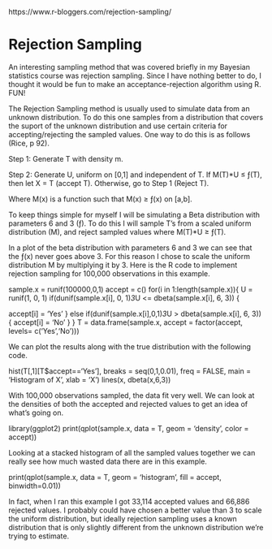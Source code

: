 https://www.r-bloggers.com/rejection-sampling/

Rejection Sampling
========================

An interesting sampling method that was covered briefly in my Bayesian statistics course was rejection sampling. Since I have nothing better to do, I thought it would be fun to make an acceptance-rejection algorithm using R. FUN!

The Rejection Sampling method is usually used to simulate data from an unknown distribution. To do this one samples from a distribution that covers the suport of the unknown distribution and use certain criteria for accepting/rejecting the sampled values. One way to do this is as follows (Rice, p 92).

Step 1: Generate T with density m.

Step 2: Generate U, uniform on [0,1] and independent of T. If M(T)*U ≤ ƒ(T), then let X = T (accept T). Otherwise, go to Step 1 (Reject T).

Where M(x) is a function such that M(x) ≥ ƒ(x) on [a,b].

To keep things simple for myself I will be simulating a Beta distribution with parameters 6 and 3 (ƒ). To do this I will sample T’s from a scaled uniform distribution (M), and reject sampled values where M(T)*U ≥ ƒ(T).

In a plot of the beta distribution with parameters 6 and 3 we can see that the ƒ(x) never goes above 3. For this reason I chose to scale the uniform distribution M by multiplying it by 3.
Here is the R code to implement rejection sampling for 100,000 observations in this example.

sample.x = runif(100000,0,1)
accept = c()
for(i in 1:length(sample.x)){
 U = runif(1, 0, 1)
 if(dunif(sample.x[i], 0, 1)*3*U <= dbeta(sample.x[i], 6, 3)) {

   accept[i] = 'Yes'
 }
 else if(dunif(sample.x[i],0,1)*3*U > dbeta(sample.x[i], 6, 3)) {
  accept[i] = 'No'
 }
}
T = data.frame(sample.x, accept = factor(accept, levels= c('Yes','No')))

We can plot the results along with the true distribution with the following code.

hist(T[,1][T$accept=='Yes'], breaks = seq(0,1,0.01), freq = FALSE, main = 'Histogram of X', xlab = 'X')
lines(x, dbeta(x,6,3))


With 100,000 observations sampled, the data fit very well.
We can look at the densities of both the accepted and rejected values to get an idea of what’s going on.

library(ggplot2)
print(qplot(sample.x, data = T, geom = 'density', color = accept))


Looking at a stacked histogram of all the sampled values together we can really see how much wasted data there are in this example.

print(qplot(sample.x, data = T, geom = 'histogram', fill = accept, binwidth=0.01))


In fact, when I ran this example I got 33,114 accepted values and 66,886 rejected values. I probably could have chosen a better value than 3 to scale the uniform distribution, but ideally rejection sampling uses a known distribution that is only slightly different from the unknown distribution we’re trying to estimate.
